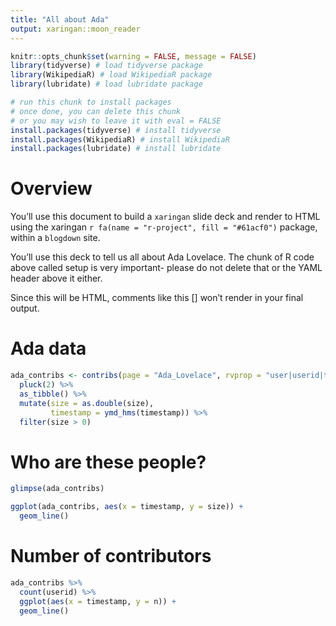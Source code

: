```yaml
---
title: "All about Ada"
output: xaringan::moon_reader
---
```


```r
knitr::opts_chunk$set(warning = FALSE, message = FALSE)
library(tidyverse) # load tidyverse package
library(WikipediaR) # load WikipediaR package
library(lubridate) # load lubridate package
```

<!-- don't delete anything above me! -->

```r
# run this chunk to install packages
# once done, you can delete this chunk
# or you may wish to leave it with eval = FALSE
install.packages(tidyverse) # install tidyverse
install.packages(WikipediaR) # install WikipediaR
install.packages(lubridate) # install lubridate
```

# Overview

You'll use this document to build a `xaringan` slide deck and render to HTML using the xaringan `r fa(name = "r-project", fill = "#61acf0")` package, within a `blogdown` site.

You'll use this deck to tell us all about Ada Lovelace. The chunk of R code above called setup is very important- please do not delete that or the YAML header above it either.

Since this will be HTML, comments like this [<!--this is a comment-->] won't render in your final output.

# Ada data

```r
ada_contribs <- contribs(page = "Ada_Lovelace", rvprop = "user|userid|timestamp|size") %>% 
  pluck(2) %>% 
  as_tibble() %>% 
  mutate(size = as.double(size),
         timestamp = ymd_hms(timestamp)) %>% 
  filter(size > 0) 
```

# Who are these people?

```r
glimpse(ada_contribs)
```

```r
ggplot(ada_contribs, aes(x = timestamp, y = size)) +
  geom_line()
```

# Number of contributors

```r
ada_contribs %>% 
  count(userid) %>% 
  ggplot(aes(x = timestamp, y = n)) + 
  geom_line()
```

